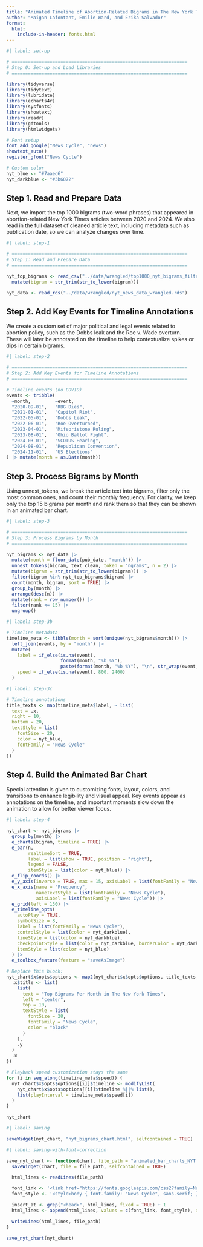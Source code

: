 ```yaml
---
title: "Animated Timeline of Abortion-Related Bigrams in The New York Times (2020–2024)"
author: "Maigan Lafontant, Emilie Ward, and Erika Salvador"
format:
  html:
    include-in-header: fonts.html
---
```


```r
#| label: set-up

# =================================================================
# Step 0: Set-up and Load Libraries
# =================================================================

library(tidyverse)
library(tidytext)
library(lubridate)
library(echarts4r)
library(sysfonts)
library(showtext)
library(readr)
library(gdtools)
library(htmlwidgets)

# Font setup
font_add_google("News Cycle", "news")
showtext_auto()
register_gfont("News Cycle")

# Custom color
nyt_blue <- "#7aaed6"
nyt_darkblue <- "#3b6072"
```

## Step 1. Read and Prepare Data

Next, we import the top 1000 bigrams (two-word phrases) that appeared in abortion-related New York Times articles between 2020 and 2024. We also read in the full dataset of cleaned article text, including metadata such as publication date, so we can analyze changes over time.

```r
#| label: step-1 

# =================================================================
# Step 1: Read and Prepare Data
# =================================================================

nyt_top_bigrams <- read_csv("../data/wrangled/top1000_nyt_bigrams_filtered.csv") |> 
  mutate(bigram = str_trim(str_to_lower(bigram)))

nyt_data <- read_rds("../data/wrangled/nyt_news_data_wrangled.rds")
```

## Step 2. Add Key Events for Timeline Annotations

We create a custom set of major political and legal events related to abortion policy, such as the Dobbs leak and the Roe v. Wade overturn. These will later be annotated on the timeline to help contextualize spikes or dips in certain bigrams.

```r
#| label: step-2 

# =================================================================
# Step 2: Add Key Events for Timeline Annotations
# =================================================================

# Timeline events (no COVID)
events <- tribble(
  ~month,         ~event,
  "2020-09-01",   "RBG Dies",
  "2021-01-01",   "Capitol Riot",
  "2022-05-01",   "Dobbs Leak",
  "2022-06-01",   "Roe Overturned",
  "2023-04-01",   "Mifepristone Ruling",
  "2023-08-01",   "Ohio Ballot Fight",
  "2024-03-01",   "SCOTUS Hearing",
  "2024-08-01",   "Republican Convention",
  "2024-11-01",   "US Elections"
) |> mutate(month = as.Date(month))
```

## Step 3. Process Bigrams by Month

Using unnest_tokens, we break the article text into bigrams, filter only the most common ones, and count their monthly frequency. For clarity, we keep only the top 15 bigrams per month and rank them so that they can be shown in an animated bar chart.

```r
#| label: step-3

# =================================================================
# Step 3: Process Bigrams by Month
# =================================================================

nyt_bigrams <- nyt_data |> 
  mutate(month = floor_date(pub_date, "month")) |> 
  unnest_tokens(bigram, text_clean, token = "ngrams", n = 2) |> 
  mutate(bigram = str_trim(str_to_lower(bigram))) |> 
  filter(bigram %in% nyt_top_bigrams$bigram) |> 
  count(month, bigram, sort = TRUE) |> 
  group_by(month) |> 
  arrange(desc(n)) |> 
  mutate(rank = row_number()) |> 
  filter(rank <= 15) |> 
  ungroup()
```

```r
#| label: step-3b

# Timeline metadata
timeline_meta <- tibble(month = sort(unique(nyt_bigrams$month))) |> 
  left_join(events, by = "month") |> 
  mutate(
    label = if_else(is.na(event),
                    format(month, "%b %Y"),
                    paste(format(month, "%b %Y"), "\n", str_wrap(event, width = 20))),
    speed = if_else(is.na(event), 800, 2400)
  )
```

```r
#| label: step-3c

# Timeline annotations
title_texts <- map(timeline_meta$label, ~ list(
  text = .x,
  right = 10,
  bottom = 20,
  textStyle = list(
    fontSize = 20,
    color = nyt_blue,
    fontFamily = "News Cycle"
  )
))
```

## Step 4. Build the Animated Bar Chart

Special attention is given to customizing fonts, layout, colors, and transitions to enhance legibility and visual appeal. Key events appear as annotations on the timeline, and important moments slow down the animation to allow for better viewer focus.

```r
#| label: step-4

nyt_chart <- nyt_bigrams |> 
  group_by(month) |> 
  e_charts(bigram, timeline = TRUE) |> 
  e_bar(n,
        realtimeSort = TRUE,
        label = list(show = TRUE, position = "right"),
        legend = FALSE,
        itemStyle = list(color = nyt_blue)) |> 
  e_flip_coords() |> 
  e_y_axis(inverse = TRUE, max = 15, axisLabel = list(fontFamily = "News Cycle")) |> 
  e_x_axis(name = "Frequency",
           nameTextStyle = list(fontFamily = "News Cycle"),
           axisLabel = list(fontFamily = "News Cycle")) |> 
  e_grid(left = 130) |> 
  e_timeline_opts(
    autoPlay = TRUE,
    symbolSize = 8,
    label = list(fontFamily = "News Cycle"),
    controlStyle = list(color = nyt_darkblue),
    lineStyle = list(color = nyt_darkblue),
    checkpointStyle = list(color = nyt_darkblue, borderColor = nyt_darkblue),
    itemStyle = list(color = nyt_blue)
  ) |> 
  e_toolbox_feature(feature = "saveAsImage")

# Replace this block:
nyt_chart$x$opts$options <- map2(nyt_chart$x$opts$options, title_texts, ~{
  .x$title <- list(
    list(
      text = "Top Bigrams Per Month in The New York Times",
      left = "center",
      top = 10,
      textStyle = list(
        fontSize = 28,
        fontFamily = "News Cycle",
        color = "black"
      )
    ),
    .y
  )
  .x
})

# Playback speed customization stays the same
for (i in seq_along(timeline_meta$speed)) {
  nyt_chart$x$opts$options[[i]]$timeline <- modifyList(
    nyt_chart$x$opts$options[[i]]$timeline %||% list(),
    list(playInterval = timeline_meta$speed[i])
  )
}

nyt_chart

```

```r
#| label: saving

saveWidget(nyt_chart, "nyt_bigrams_chart.html", selfcontained = TRUE)
```


```r
#| label: saving-with-font-correction

save_nyt_chart <- function(chart, file_path = "animated_bar_charts_NYT.html") {
  saveWidget(chart, file = file_path, selfcontained = TRUE)

  html_lines <- readLines(file_path)

  font_link <- '<link href="https://fonts.googleapis.com/css2?family=News+Cycle&display=swap" rel="stylesheet">'
  font_style <- '<style>body { font-family: "News Cycle", sans-serif; }</style>'

  insert_at <- grep("<head>", html_lines, fixed = TRUE) + 1
  html_lines <- append(html_lines, values = c(font_link, font_style), after = insert_at)

  writeLines(html_lines, file_path)
}

save_nyt_chart(nyt_chart)
```

